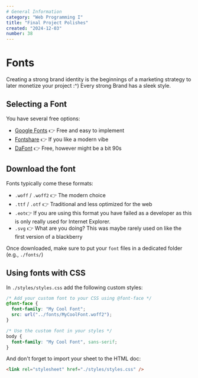 ```yaml
---
# General Information
category: "Web Programming I"
title: "Final Project Polishes"
created: "2024-12-03"
number: 38
---
```


# Fonts

Creating a strong brand identity is the beginnings of a marketing strategy to later monetize your project :^) Every strong Brand has a sleek style.

## Selecting a Font

You have several free options:

- [Google Fonts](https://fonts.google.com/) 👉 Free and easy to implement
- [Fontshare](https://www.fontshare.com/) 👉 If you like a modern vibe
- [DaFont](https://www.dafont.com/) 👉 Free, however might be a bit 90s

## Download the font

Fonts typically come these formats:

- `.woff` / `.woff2` 👉 The modern choice
- `.ttf` / `.otf` 👉 Traditional and less optimized for the web
- `.eot`👉 If you are using this format you have failed as a developer as this is only really used for Internet Explorer.
- `.svg` 👉 What are you doing? This was maybe rarely used on like the first version of a blackberry

Once downloaded, make sure to put your `font` files in a dedicated folder (e.g., `./fonts/`)

## Using fonts with CSS

In `./styles/styles.css` add the following custom styles:

```css
/* Add your custom font to your CSS using @font-face */
@font-face {
  font-family: "My Cool Font";
  src: url("../fonts/MyCoolFont.woff2");
}

/* Use the custom font in your styles */
body {
  font-family: "My Cool Font", sans-serif;
}
```

And don't forget to import your sheet to the HTML doc:

```html
<link rel="stylesheet" href="./styles/styles.css" />
```
